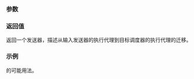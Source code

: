 {{cpp/execution/title|transfer}}
{{cpp/experimental/execution/navbar}}
{{ddcl|since=c++26|header=experimental/execution|

execution::sender auto transfer(
    execution::sender auto input,
    execution::scheduler auto scheduler
);
}}

===参数===
{{par begin}}
{{par|input|要迁移到调度器的发送器}}
{{par|scheduler|将运行发送器的调度器}}
{{par end}}

===返回值===
返回一个发送器，描述从输入发送器的执行代理到目标调度器的执行代理的迁移。

===示例===
{{tt|execution::transfer}} 的可能用法。
{{source|1=
execution::scheduler auto cpu_sched = get_system_thread_pool().scheduler();
execution::scheduler auto gpu_sched = cuda::scheduler();

execution::sender auto cpu_task = execution::schedule(cpu_sched);
// cpu_task 描述在系统线程池创建一个新任务

execution::sender auto gpu_task = execution::transfer(cpu_task, gpu_sched);
// gpu_task 描述将 cpu_task 所描述的任务图迁移到 GPU
}}